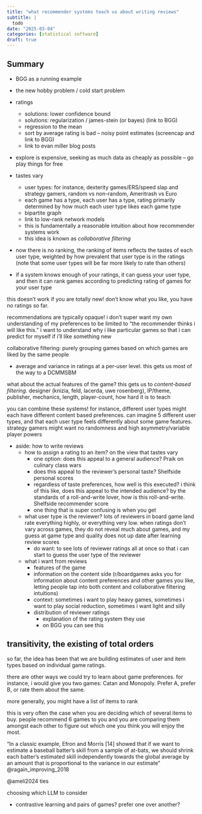 ---
title: "what recommender systems teach us about writing reviews"
subtitle: |
  todo
date: "2025-03-04"
categories: [statistical software]
draft: true
---

## Summary

- BGG as a running example

- the new hobby problem / cold start problem

- ratings
  - solutions: lower confidence bound
  - solutions: regularization / james-stein (or bayes) (link to BGG)
  - regression to the mean
  - sort by average rating is bad -- noisy point estimates (screencap and link to BGG)
  - link to evan miller blog posts

- explore is expensive, seeking as much data as cheaply as possible -- go play things for free

- tastes vary
  - user types: for instance, dexterity games/ERS/speed slap and strategy gamers, random vs non-random, Ameritrash vs Euro
  - each game has a type, each user has a type, rating primarily determined by how much each user type likes each game type
  - bipartite graph
  - link to low-rank network models
  - this is fundamentally a reasonable intuition about how recommender systems work
  - this idea is known as *collaborative filtering*

- now there is no ranking, the ranking of items reflects the tastes of each user type, weighted by how prevalent that user type is in the ratings (note that some user types will be far more likely to rate than others)

- if a system knows enough of your ratings, it can guess your user type, and then it can rank games according to predicting rating of games for your user type

this doesn't work if you are totally new! don't know what you like, you have no ratings so far.

recommendations are typically opaque! i don't super want my own understanding of my preferences to be limited to "the recommender thinks i will like this." i want to understand why i like particular games so that i can predict for myself if i'll like something new

collaborative filtering: purely grouping games based on which games are liked by the same people

- average and variance in ratings at a per-user level. this gets us most of the way to a DCMMSBM

what about the actual features of the game? this gets us to *content-based filtering*. designer (knizia, feld, lacerda, uwe rosenberg), IP/theme, publisher, mechanics, length, player-count, how hard it is to teach

you can combine these systems! for instance, different user types might each have different content based preferences. can imagine 5 different user types, and that each user type feels differently about some game features. strategy gamers might want no randomness and high asymmetry/variable player powers

- aside: how to write reviews
  - how to assign a rating to an item? on the view that tastes vary
    - one option: does this appeal to a general audience? Praik on culinary class wars
    - does this appeal to the reviewer's personal taste? Shelfside personal scores
    - regardless of taste preferences, how well is this executed? i think of this like, does this appeal to the intended audience? by the standards of a roll-and-write lover, how is this roll-and-write. Shelfside recommender score
    - one thing that is super confusing is when you get
  - what user type is the reviewer? lots of reviewers in board game land rate everything highly, or everything very low. when ratings don't vary across games, they do not reveal much about games, and my guess at game type and quality does not up date after learning review scores
    - do want: to see lots of reviewer ratings all at once so that i can start to guess the user type of the reviewer
  - what i want from reviews
    - features of the game
    - information on the content side (r/boardgames asks you for information about content preferences and other games you like, letting people tap into both content and collaborative filtering intuitions)
    - context: sometimes i want to play heavy games, sometimes i want to play social reduction, sometimes i want light and silly
    - distribution of reviewer ratings
      - explanation of the rating system they use
      - on BGG you can see this


## transitivity, the existing of total orders

so far, the idea has been that we are building estimates of user and item types based on individual game ratings.

there are other ways we could try to learn about game preferences. for instance, i would give you two games: Catan and Monopoly. Prefer A, prefer B, or rate them about the same.

more generally, you might have a list of items to rank

this is very often the case when you are deciding which of several items to buy. people recommend 6 games to you and you are comparing them amongst each other to figure out which one you think you will enjoy the most.

"In a classic example, Efron and Morris [14] showed that if we want  to estimate a baseball batter’s skill from a sample of at-bats, we  should shrink each batter’s estimated skill independently towards the global average by an amount that is proportional to the variance  in our estimate" @ragain_improving_2018

@ameli2024 ties

choosing which LLM to consider

- contrastive learning and pairs of games? prefer one over another?
